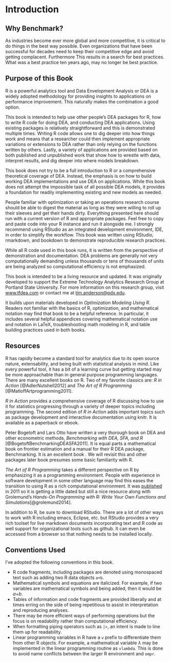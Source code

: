 \mainmatter

# Introduction

## Why Benchmark?

As industries become ever more global and more competitive, it is critical to do things in the best way possible. Even organizations that have been successful for decades need to keep their competitive edge and avoid getting complacent. Furthermore This results in a search for best practices. What was a best practice ten years ago, may no longer be best practice.

## Purpose of this Book

R is a powerful analytics tool and Data Envelopment Analysis or DEA is a widely adopted methodology for providing insights to applications on performance improvement. This naturally makes the combination a good option.

This book is intended to help use other people's DEA packages for R, how to write R code for doing DEA, and conducting DEA applications. Using existing packages is relatively straightforward and this is demonstrated multiple times. Writing R code allows one to dig deeper into how things work and means that a researcher could then implement appropriate variations or extensions to DEA rather than only relying on the functions written by others. Lastly, a variety of applications are provided based on both published and unpublished work that show how to wrestle with data, interpret results, and dig deeper into where models breakdown.

This book does not try to be a full introduction to R or a comprehensive theoretical coverage of DEA. Instead, the emphasis is on how to build working DEA implementations and use DEA on applications. While this book does not attempt the impossible task of all possible DEA models, it provides a foundation for readily implementing existing and new models as needed.

People familiar with optimization or taking an operations research course should be able to digest the material as long as they were willing to roll up their sleeves and get their hands dirty. Everything presented here should run with a current version of R and appropriate packages. Feel free to copy and paste code into your R instance and run it alongside me. I strongly recommend using RStudio as an integrated development environment, IDE, in order to simplify the workflow. This book was written using RStudio, rmarkdown, and bookdown to demonstrate reproducible research practices.

While all R code used in this book runs, it is written from the perspective of demonstration and documentation. DEA problems are generally not very computationally demanding unless thousands or tens of thousands of units are being analyzed so computational efficiency is not emphasized.

This book is intended to be a living resource and updated. It was originally developed to support the Extreme Technology Analytics Research Group at Portland State University. For more information on this research group, visit [www.tfdea.com](https://www.tfdea.com) or contact me at [tim.anderson\@pdx.edu](mailto:tim.anderson@pdx.edu){.email}.

It builds upon materials developed in *Optimization Modeling Using R*. Readers not familiar with the basics of R, optimization, and mathematical notation may find that book to be a helpful reference. In particular, it includes several helpful appendices covering mathematical notation use and notation in LaTeX, troubleshooting math modeling in R, and table building practices used in both books.

## Resources

R has rapidly become a standard tool for analytics due to its open source nature, extensability, and being built with statistical analysis in mind. Like every powerful tool, it has a bit of a learning curve but getting started may be more approachable than in general purpose programming languages. There are many excellent books on R. Two of my favorite classics are: *R in Action* [@AdlerNutshell2012] and *The Art of R Programming* [@MatloffArtprogramming2011].

*R in Action* provides a comprehensive coverage of R discussing how to use it for statistics progressing through a variety of deeper topics including programming. The second edition of *R in Action* adds important topics such as package development and interactive documentation using knitr. It is available as a paperback or ebook.

Peter Bogetoft and Lars Otto have written a very thorough book on DEA and other econometric methods, *Benchmarking with DEA, SFA, and R* [@BogetoftBenchmarkingDEASFA2011]. It is equal parts a mathematical book on frontier estimation and a manual for their R DEA package, Benchmarking. It is an excellent book . We will revisit this and other packages later book presumes some basic familiarity with R.

*The Art of R Programming* takes a different perspective on R by emphasizing it as a programming environment. People with experience in software development in some other language may find this eases the transition to using R as a rich computational environment. It was [published](http://shop.oreilly.com/product/9781593273842.do) in 2011 so it is getting a little dated but still a nice resource along with Grolemund's *Hands-On Programming with R: Write Your Own Functions and Simulations*[@grolemund2014].

In addition to R, be sure to download RStudio. There are a lot of other ways to work with R including emacs, Eclipse, etc. but RStudio provides a very rich toolset for live markdown documents incorporating text and R code as well support for organizational tools such as github. It can even be accessed from a browser so that nothing needs to be installed locally.

## Conventions Used

I've adopted the following conventions \index{Conventions} in this book.

-   R code fragments, including packages are denoted using monospaced text such as adding two R data objects `a+b`.
-   Mathematical symbols and equations are italicized. For example, if two variables are mathematical symbols and being added, then it would be *a+b*.
-   Tables of information and code fragments are provided liberally and at times erring on the side of being repetitious to assist in interpretation and reproducing analyses.
-   There may be more efficient ways of performing operations but the focus is on readability rather than computational efficiency.
-   When formatting piping \index{Piping} operators such as `|>`, an intent is made to line them up for readability.
-   Linear programming variables in R have a `v` prefix to differentiate them from other R objects. For example, a mathematical variable $\lambda$ may be implemented in the linear programming routine as `vlambda`. This is done to avoid name conflicts between the larger R environment and `ompr`.
